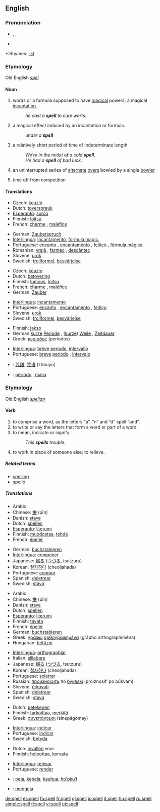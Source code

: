 ==English==

===Pronunciation===
* {{AHD|spĕl}}, {{IPA|/spel/}}, {{SAMPA|/spel/}}
*{{audio|en-us-spell.ogg|Audio (US)}}

*:Rhymes: [[Rhymes:English:-ɛl|-ɛl]]

===Etymology===
Old English ''[[spel]]''

====Noun====
{{en-noun}}

# words or a formula supposed to have [[magical]] powers; a magical [[incantation]].
#: ''he cast a '''spell''' to cure warts.''
# a magical effect induced by an incantation or formula. 
#: ''under a '''spell'''''
# a relatively short period of time of indeterminate length.
#: ''We’re in the midst of a cold '''spell'''''.
#: ''He had a '''spell''' of bad luck''.
# {{cricket}} an uninterrupted series of [[alternate]] [[over]]s bowled by a single [[bowler]]
# {{horseracing}} time off from competition

====Translations====
{{trans-top|magical incantation}}
*Czech: [[kouzlo]]
*Dutch: [[toverspreuk]] {{f}}
*[[Esperanto]]: [[sorĉo]]
*Finnish: [[loitsu]]
*French: [[charme]] {{m}}, [[maléfice]] {{italbrac|for an evil spell}}
{{trans-mid}}
*German: [[Zauberspruch]] {{m}}
*[[Interlingua]]: [[incantamento]], [[formula magic]], 
*Portuguese: [[encanto]] {{m}}, [[encantamento]] {{m}}, [[feitiço]] {{m}}, [[fórmula mágica]] {{f}}
*Romanian: [[vrajă]] {{f}}, [[farmec]] {{n}}, [[descântec]] {{n}}  
*Slovene: [[urok]] {{m}}
*Swedish: [[trollformel]], [[besvärjelse]]
{{trans-bottom}}

{{trans-top|magical effect induced by an incantation}}
*Czech: [[kouzlo]]
*Dutch: [[betovering]] {{f}}
*Finnish: [[lumous]], [[loitsu]]
*French: [[charme]] {{m}}, [[maléfice]] {{italbrac|for an evil spell}}
*German: [[Zauber]] {{m}}
{{trans-mid}}
*[[Interlingua]]: [[incantamento]]
*Portuguese: [[encanto]] {{m}}, [[encantamento]] {{m}}, [[feitiço]] {{m}}
*Slovene: [[urok]] {{m}}
*Swedish: [[trollformel]], [[besvärjelse]]
{{trans-bottom}}

{{trans-top|short period of time of indeterminate length}}
*Finnish: [[jakso]]
*German:[[kurze]] [[Periode]] {{f}}, ([[kurze]]) [[Weile]] {{f}}, [[Zeitdauer]] {{f}}
*Greek: [[περίοδος]] (períodos) {{f}} 
{{trans-mid}}
*[[Interlingua]]: [[breve]] [[periodo]], [[intervallo]]
*Portuguese: [[breve]] [[período]] {{m}}, [[intervalo]] {{m}}
{{trans-bottom}}

{{checktrans}}
{{trans-top|Translations to be categorised}}
*{{ttbc|Chinese}}: [[咒語]], [[咒语]] (zhòuyǔ)
{{trans-mid}}
*{{ttbc|Italian}}: [[periodo]] {{m}}, [[malia]] {{f}}
{{trans-bottom}}

===Etymology===
Old English ''[[spelian]]''

====Verb====
{{en-verb|spells|spelling|'''[[spelled]] '''or''' [[spelt]]'''}}

# to comprise a word, as the letters “a”, “n” and “d” spell “and”.
# to write or say the letters that form a word or part of a word. 
# to mean, indicate or signify
#: ''This '''spells''' trouble''.
# to work in place of someone else; to relieve.

=====Related terms=====
*[[spelling]]
*[[spello]]

=====Translations=====
{{trans-top|to comprise a word}}
*Arabic: {{ARchar|[[تهجئ]]}} {{Unicode|(tahájja’)}}
*Chinese: [[拼]] (pīn)
*Danish: [[stave]]
*Dutch: [[spellen]]
*[[Esperanto]]: [[literumi]]
*Finnish: [[muodostaa]], [[tehdä]]
*French: [[épeler]]
{{trans-mid}}
*German: [[buchstabieren]]
*[[Interlingua]]: [[componer]]
*Japanese: [[綴る]] ([[つづる]], tsutzuru)
*Korean: [[철자하다]] (cheoljahada)
*Portuguese: [[compor]]
*Spanish: [[deletrear]]
*Swedish: [[stava]]
{{trans-bottom}}

{{trans-top|to write or say the letters that form a word}}
*Arabic: {{ARchar|[[تهجئ]]}} {{Unicode|(tahájja’)}}
*Chinese: [[拼]] (pīn)
*Danish: [[stave]]
*Dutch: [[spellen]]
*[[Esperanto]]: [[literumi]]
*Finnish: [[tavata]]
*French: [[épeler]]
*German: [[buchstabieren]]
*Greek: [[γράφω]] [[ορθογραφημένα]] (grápho orthographiména)
*Hungarian: [[betűzni]]
{{trans-mid}}
*[[Interlingua]]: [[orthographiar]]
*Italian: [[sillabare]]
*Japanese: [[綴る]] ([[つづる]], tsutzuru)
*Korean: [[철자하다]] (cheoljahada)
*Portuguese: [[soletrar]]
*Russian: [[произносить]] по [[буква|буквам]] (proiznosít’ po búkvam)
*Slovene: [[črkovati]]
*Spanish: [[deletrear]]
*Swedish: [[stava]]
{{trans-bottom}}

{{trans-top|to mean, indicate or signify}}
*Dutch: [[betekenen]]
*Finnish: [[tarkoittaa]], [[merkitä]]
*Greek: [[συνεπάγομαι]] (sinepágomay)
{{trans-mid}}
*[[Interlingua]]: [[indicar]]
*Portuguese: [[indicar]]
*Swedish: [[betyda]]
{{trans-bottom}}

{{trans-top|to relieve}}
*Dutch: [[invallen]] voor
*Finnish: [[helpottaa]], [[korvata]] 
{{trans-mid}}
*[[Interlingua]]: [[relevar]]
*Portuguese: [[render]]
{{trans-bottom}}

{{checktrans}}
{{trans-top|Translations to be categorised}}
*{{ttbc|Hawaiian}}: [[pela]], [[kepela]], [[kauhua]], [[hoʻokuʻi]]
{{trans-mid}}
*{{ttbc|Indonesian}}: [[eja|mengeja]]
{{trans-bottom}}

[[de:spell]]
[[es:spell]]
[[fa:spell]]
[[fr:spell]]
[[gl:spell]]
[[io:spell]]
[[it:spell]]
[[hu:spell]]
[[ru:spell]]
[[simple:spell]]
[[fi:spell]]
[[vi:spell]]
[[uk:spell]]